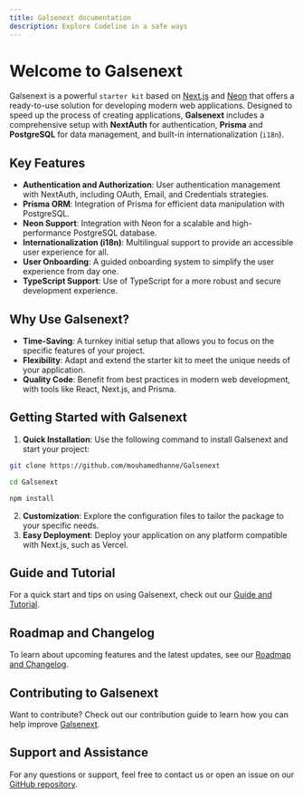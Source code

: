 ```yaml
---
title: Galsenext documentation
description: Explore Codeline in a safe ways
---
```


# Welcome to Galsenext

Galsenext is a powerful `starter kit` based on [Next.js](https://nextjs.org) and [Neon](https://neon.tech) that offers a ready-to-use solution for developing modern web applications. Designed to speed up the process of creating applications, **Galsenext** includes a comprehensive setup with **NextAuth** for authentication, **Prisma** and **PostgreSQL** for data management, and built-in internationalization (`i18n`).

## Key Features

- **Authentication and Authorization**: User authentication management with NextAuth, including OAuth, Email, and Credentials strategies.
- **Prisma ORM**: Integration of Prisma for efficient data manipulation with PostgreSQL.
- **Neon Support**: Integration with Neon for a scalable and high-performance PostgreSQL database.
- **Internationalization (i18n)**: Multilingual support to provide an accessible user experience for all.
- **User Onboarding**: A guided onboarding system to simplify the user experience from day one.
- **TypeScript Support**: Use of TypeScript for a more robust and secure development experience.

## Why Use Galsenext?

- **Time-Saving**: A turnkey initial setup that allows you to focus on the specific features of your project.
- **Flexibility**: Adapt and extend the starter kit to meet the unique needs of your application.
- **Quality Code**: Benefit from best practices in modern web development, with tools like React, Next.js, and Prisma.

## Getting Started with Galsenext

1. **Quick Installation**: Use the following command to install Galsenext and start your project:

```bash
git clone https://github.com/mouhamedhanne/Galsenext

cd Galsenext

npm install
```

2. **Customization**: Explore the configuration files to tailor the package to your specific needs.
3. **Easy Deployment**: Deploy your application on any platform compatible with Next.js, such as Vercel.

## Guide and Tutorial

For a quick start and tips on using Galsenext, check out our [Guide and Tutorial](https://galsenext-docs.vercel.app/docs/guide/configuration).

## Roadmap and Changelog

To learn about upcoming features and the latest updates, see our [Roadmap and Changelog](https://galsenext-docs.vercel.app/docs/roadmap).

## Contributing to Galsenext

Want to contribute? Check out our contribution guide to learn how you can help improve [Galsenext](https://github.com/mouhamedhanne/Galsenext).

## Support and Assistance

For any questions or support, feel free to contact us or open an issue on our [GitHub repository](https://github.com/mouhamedhanne/Galsenext).
